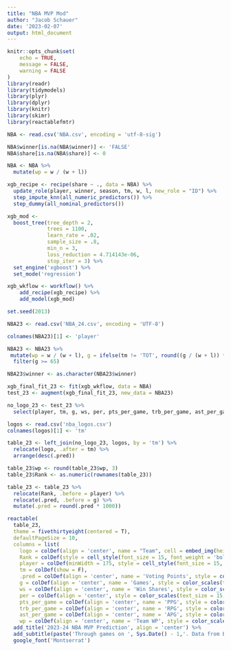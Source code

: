 ---
title: "NBA MVP Mod"
author: "Jacob Schauer"
date: '2023-02-07'
output: html_document
---

```{r setup, include=FALSE}
knitr::opts_chunk$set(
	echo = TRUE,
	message = FALSE,
	warning = FALSE
)
library(readr)
library(tidymodels)
library(plyr)                                              
library(dplyr)
library(knitr)
library(skimr)
library(reactablefmtr)
```

```{r}
NBA <- read.csv('NBA.csv', encoding = 'utf-8-sig') 

NBA$winner[is.na(NBA$winner)] <- 'FALSE'
NBA$share[is.na(NBA$share)] <- 0

NBA <- NBA %>% 
  mutate(wp = w / (w + l))
```

```{r}
xgb_recipe <- recipe(share ~ ., data = NBA) %>%
  update_role(player, winner, season, tm, w, l, new_role = "ID") %>% 
  step_impute_knn(all_numeric_predictors()) %>% 
  step_dummy(all_nominal_predictors())

xgb_mod <-
  boost_tree(tree_depth = 2,
             trees = 1100,
             learn_rate = .02,
             sample_size = .8,
             min_n = 3,
             loss_reduction = 4.714143e-06,
             stop_iter = 3) %>%
  set_engine('xgboost') %>%
  set_mode('regression')

xgb_wkflow <- workflow() %>%
    add_recipe(xgb_recipe) %>%
    add_model(xgb_mod)

set.seed(2013)
```

```{r}
NBA23 <- read.csv('NBA_24.csv', encoding = 'UTF-8')

colnames(NBA23)[1] <- 'player'

NBA23 <- NBA23 %>% 
 mutate(wp = w / (w + l), g = ifelse(tm != 'TOT', round((g / (w + l)) * 82), g), ws = ifelse(tm!= 'TOT', round((ws / (w + l)) * 82, 1), ws)) %>% 
  filter(g >= 65)

NBA23$winner <- as.character(NBA23$winner)

xgb_final_fit_23 <- fit(xgb_wkflow, data = NBA)
test_23 <- augment(xgb_final_fit_23, new_data = NBA23)
```

```{r}
no_logo_23 <- test_23 %>% 
  select(player, tm, g, ws, per, pts_per_game, trb_per_game, ast_per_game, wp, .pred)

logos <- read.csv('nba_logos.csv')
colnames(logos)[1] <- 'tm'

table_23 <- left_join(no_logo_23, logos, by = 'tm') %>% 
  relocate(logo, .after = tm) %>% 
  arrange(desc(.pred))

table_23$wp <- round(table_23$wp, 3)
table_23$Rank <- as.numeric(rownames(table_23))

table_23 <- table_23 %>% 
  relocate(Rank, .before = player) %>% 
  relocate(.pred, .before = g) %>% 
  mutate(.pred = round(.pred * 1000))
```


```{r}
reactable(
  table_23,
  theme = fivethirtyeight(centered = T),
  defaultPageSize = 10,
  columns = list(
    logo = colDef(align = 'center', name = "Team", cell = embed_img(height = 32.5, width = 32.5), maxWidth = 52, style = list(borderRight = "1px solid #777")),
    Rank = colDef(style = cell_style(font_size = 15, font_weight = 'bolder'), maxWidth = 52, align = 'center', headerVAlign = 'center'),
    player = colDef(minWidth = 175, style = cell_style(font_size = 15, font_weight = 'bolder'), headerVAlign = 'center'),
    tm = colDef(show = F),
    .pred = colDef(align = 'center', name = 'Voting Points', style = color_scales(bold_text = T, text_size = 15, table_23, colors = c('#eee1c6', 'white',  '#00471b'))),
    g = colDef(align = 'center', name = 'Games', style = color_scales(text_size = 15, table_23, colors = c('#eee1c6', 'white',  '#00471b'))),
    ws = colDef(align = 'center', name = 'Win Shares', style = color_scales(text_size = 15, table_23, colors = c('#eee1c6', 'white',  '#00471b'))),
    per = colDef(align = 'center', style = color_scales(text_size = 15, table_23, colors = c('#eee1c6', 'white',  '#00471b'))),
    pts_per_game = colDef(align = 'center', name = 'PPG', style = color_scales(text_size = 15, table_23, colors = c('#eee1c6', 'white',  '#00471b'))),
    trb_per_game = colDef(align = 'center', name = 'RPG', style = color_scales(text_size = 15, table_23, colors = c('#eee1c6', 'white',  '#00471b'))),
    ast_per_game = colDef(align = 'center', name = 'APG', style = color_scales(text_size = 15, table_23, colors = c('#eee1c6', 'white',  '#00471b'))),
    wp = colDef(align = 'center', name = 'Team WP', style = color_scales(text_size = 15, table_23, colors = c('#eee1c6', 'white',  '#00471b'))))) %>% 
  add_title('2023-24 NBA MVP Prediction', align = 'center') %>% 
  add_subtitle(paste('Through games on ', Sys.Date() - 1,'. Data from Basketball Reference'), font_size = 14, font_weight = 'normal') %>%
  google_font('Montserrat')
```
